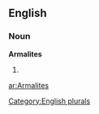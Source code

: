 ==English==

===Noun===
'''Armalites'''

# {{plural of|[[Armalite]]}}

{{anagrams:en/aaeilmrst}}
[[Category:English plurals]]

[[ar:Armalites]]